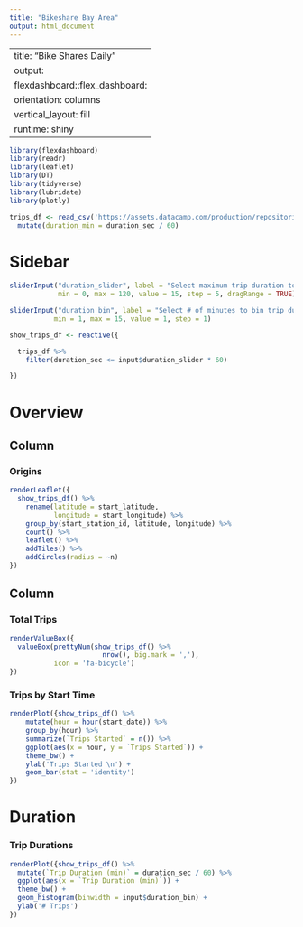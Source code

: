---
title: "Bikeshare Bay Area"
output: html_document
---

---
title: "Bike Shares Daily"
output: 
  flexdashboard::flex_dashboard:
    orientation: columns
    vertical_layout: fill
runtime: shiny
---

```{r global, include=FALSE}
library(flexdashboard)
library(readr)
library(leaflet)
library(DT)
library(tidyverse)
library(lubridate)
library(plotly)

trips_df <- read_csv('https://assets.datacamp.com/production/repositories/1448/datasets/1f12031000b09ad096880bceb61f6ca2fd95e2eb/sanfran_bikeshare_joined_oneday.csv') %>%
  mutate(duration_min = duration_sec / 60)
```

Sidebar {.sidebar}
====================

```{r}

sliderInput("duration_slider", label = "Select maximum trip duration to display (in minutes):",
            min = 0, max = 120, value = 15, step = 5, dragRange = TRUE)

sliderInput("duration_bin", label = "Select # of minutes to bin trip durations:",
           min = 1, max = 15, value = 1, step = 1)

show_trips_df <- reactive({

  trips_df %>%
    filter(duration_sec <= input$duration_slider * 60)

})
```

Overview
====================

Column {data-width=450}
-----------------------------------------------------------------------

### Origins

```{r}

renderLeaflet({
  show_trips_df() %>%
    rename(latitude = start_latitude,
           longitude = start_longitude) %>%
    group_by(start_station_id, latitude, longitude) %>%
    count() %>%
    leaflet() %>%
    addTiles() %>%
    addCircles(radius = ~n)
})

```

Column {data-width=350}
-----------------------------------------------------------------------

### Total Trips

```{r}

renderValueBox({
  valueBox(prettyNum(show_trips_df() %>%
                       nrow(), big.mark = ','), 
           icon = 'fa-bicycle')
})

```

### Trips by Start Time

```{r}

renderPlot({show_trips_df() %>%
    mutate(hour = hour(start_date)) %>%
    group_by(hour) %>%
    summarize(`Trips Started` = n()) %>%
    ggplot(aes(x = hour, y = `Trips Started`)) +
    theme_bw() +
    ylab('Trips Started \n') +
    geom_bar(stat = 'identity') 
})


```

Duration
====================

### Trip Durations

```{r}

renderPlot({show_trips_df() %>%
  mutate(`Trip Duration (min)` = duration_sec / 60) %>%
  ggplot(aes(x = `Trip Duration (min)`)) +
  theme_bw() +
  geom_histogram(binwidth = input$duration_bin) +
  ylab('# Trips')
})


```
